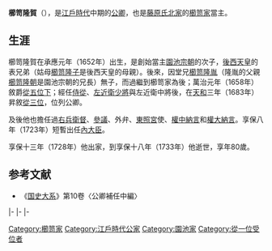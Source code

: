{{東亞男性歷史人物
|名稱 = 櫛笥隆賀
|出生日期 = [[承應|承應]]元年十月十四（1652年11月14日）
|逝世日期 = [[享保|享保]]十八年七月十四（{{death date and age|1733|8|31|1652|11|14}}）
|別名 = 園池實廉→櫛笥隆慶→隆賀
|法號 = 成足院天寂是空
|身份 = [[從一位|從一位]][[內大臣|內大臣]]
|主君 = [[後西天皇|後西天皇]]→[[靈元天皇|靈元天皇]]→[[東山天皇|東山天皇]]→[[中御門天皇|中御門天皇]]
|父親 = [[園池宗朝|園池宗朝]]
|養父 = [[櫛笥隆胤|櫛笥隆胤]]
|妻 = 西洞院氏
|繼室 = 綾小路氏
|妻之父 = [[西洞院時成|西洞院時成]]
|繼室之父 = [[綾小路俊景|綾小路俊景]]
|子 = [[櫛笥隆兼|櫛笥隆兼]]、[[八條隆英|八條隆英]]
|女 = [[櫛笥賀子|櫛笥賀子]]（新崇賢門院，[[東山天皇|東山天皇]]妃）、[[水無瀨經業|水無瀨經業]]妻
|養子 = [[櫛笥隆成|櫛笥隆成]]
|養女 = {{link-ja|蓮淨院|蓮浄院|櫛笥須免}}（[[德川家宣|德川家宣]]側室）、{{link-ja|松平宣富|松平宣富}}妻
}}

{{japanese|japanese=櫛笥 隆賀|kana=くしげ たかよし|romaji=Kushige Takayoshi}}
'''櫛笥隆賀'''（{{bd|1652年|11月14日|1733年|8月31日}}），是[[江戶時代|江戶時代]]中期的[[公卿|公卿]]，也是[[藤原氏|藤原氏]][[藤原北家|北家]]{{link-ja|藤原魚名|藤原魚名|魚名流}}{{link-ja|四條家|四条家|四條支流}}的[[櫛笥家|櫛笥家]]當主。

==生涯==
櫛笥隆賀在承應元年（1652年）出生，是{{link-ja|園池家|園池家}}創始當主[[園池宗朝|園池宗朝]]的次子，[[後西天皇|後西天皇]]的表兄弟（姑母[[櫛笥隆子|櫛笥隆子]]是後西天皇的母親）。後來，因堂兄[[櫛笥隆胤|櫛笥隆胤]]（隆胤的父親[[櫛笥隆朝|櫛笥隆朝]]是園池宗朝的兄長）無子，而過繼到櫛笥家為後；萬治元年（1658年）敘爵[[從五位|從五位下]]；經任[[侍從|侍從]]、[[近衛府|左近衛少將]]與左近衛中將後，在[[天和_(日本)|天和]]三年（1683年）昇敘[[從三位|從三位]]，位列公卿。

及後他也擔任過[[兵衛府|右兵衛督]]、[[參議|參議]]、{{link-ja|踏歌節會|踏歌節会}}外弁、[[東照宮|東照宮]]{{link-ja|奉幣|奉幣}}使、[[中納言|權中納言]]和[[大納言|權大納言]]。享保八年（1723年）短暫出任[[內大臣|內大臣]]。

享保十三年（1728年）他出家，到享保十八年（1733年）他逝世，享年80歲。

==参考文献==
*《[[国史大系|国史大系]]》第10卷〈公卿補任中編〉

{{start box|width=auto}}
{{s-pre}}
|-
{{s-before|[[櫛笥隆胤|櫛笥隆胤]]}}
{{s-title|[[櫛笥家|櫛笥家]]當主}}
{{s-after|[[櫛笥隆成|櫛笥隆成]]}}
|-
{{s-off}}
|-
{{s-before|[[一條兼香|一條兼香]]}}
{{s-title|[[內大臣|內大臣]]|1723年3月7日－1723年3月10日}}
{{s-after|[[廣幡豐忠|廣幡豐忠]]}}
{{end box}}

[[Category:櫛笥家|Category:櫛笥家]]
[[Category:江戶時代公家|Category:江戶時代公家]]
[[Category:園池家|Category:園池家]]
[[Category:從一位受位者|Category:從一位受位者]]
